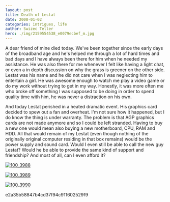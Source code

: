```yaml
---
layout: post
title: Death of Lestat
date: 2008-01-02
categories: intrigues, life
author: Swizec Teller
hero: ./img/2159554538_e0079ecbef_m.jpg
---
```


A dear friend of mine died today. We've been together since the early days of the broadband age and he's helped me through a lot of hard times and bad days and I have always been there for him when he needed my assistance. He was also there for me whenever I felt like having a light chat, or even a in depth discussion on why the grass is greener on the other side. Lestat was his name and he did not care when I was neglecting him to entertain a girl. He was awesome enough to watch me play a video game or do my work without trying to get in my way. Honestly, it was more often me who broke off something I was supposed to be doing in order to spend quality time with him, he was never a distraction on his own.

And today Lestat perished in a heated dramatic event. His graphics card decided to spew out a fan and overheat. I'm not sure how it happened, but I do know the thing is under warranty. The problem is that AGP graphics cards are not made anymore and so I could be left stranded. Having to buy a new one would mean also buying a new motherboard, CPU, RAM and HDD. All that would remain of my Lestat (even though nothing of the originally original computer residing in that box remains) would be the power supply and sound card. Would I even still be able to call the new guy Lestat? Would he be able to provide the same kind of support and friendship? And most of all, can I even afford it?

[![100_3988](./img/2159554538_e0079ecbef_m.jpg)](http://www.flickr.com/photos/swiz/2159554538/ "100_3988 by swizec \_, on Flickr")

[![100_3989](./img/2159554546_52430faef4_m.jpg)](http://www.flickr.com/photos/swiz/2159554546/ "100_3989 by swizec \_, on Flickr")

[![100_3990](./img/2159554560_9ee5e272be_m.jpg)](http://www.flickr.com/photos/swiz/2159554560/ "100_3990 by swizec \_, on Flickr")

e2a35b58847b4cd37f94c911602529f9
